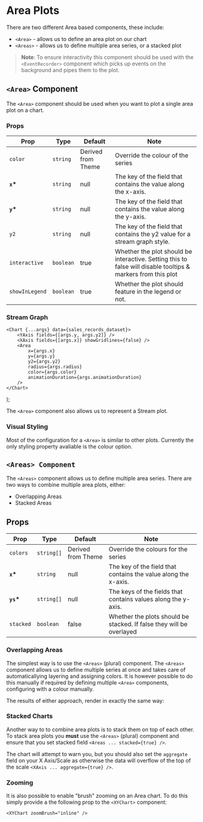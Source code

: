 
<Meta title="XYCharts/Area" />

# Area Plots

There are two different Area based components, these include:

-   `<Area>` - allows us to define an area plot on our chart
-   `<Areas>` - allows us to define multiple area series, or a stacked plot

> **Note**: To ensure interactivity this component should be used with the `<EventRecorder>` component which picks up events on the background and pipes them to the plot.

## `<Area>` Component

The `<Area>` component should be used when you want to plot a single area plot on a chart.

<Canvas>
    <Story id="xycharts-area--basic" />
</Canvas>

### Props

| Prop           | Type      | Default            | Note                                                                                                         |
| -------------- | --------- | ------------------ | ------------------------------------------------------------------------------------------------------------ |
| `color`        | `string`  | Derived from Theme | Override the colour of the series                                                                            |
| **`x`\***      | `string`  | null               | The key of the field that contains the value along the x-axis.                                               |
| **`y`\***      | `string`  | null               | The key of the field that contains the value along the y-axis.                                               |
| `y2`           | `string`  | null               | The key of the field that contains the y2 value for a stream graph style.                                    |
| `interactive`  | `boolean` | true               | Whether the plot should be interactive. Setting this to false will disable tooltips & markers from this plot |
| `showInLegend` | `boolean` | true               | Whether the plot should feature in the legend or not.                                                        |

### Stream Graph

    <Chart {...args} data={sales_records_dataset}>
        <YAxis fields={[args.y, args.y2]} />
        <XAxis fields={[args.x]} showGridlines={false} />
        <Area
            x={args.x}
            y={args.y}
            y2={args.y2}
            radius={args.radius}
            color={args.color}
            animationDuration={args.animationDuration}
        />
    </Chart>
);

The `<Area>` component also allows us to represent a Stream plot.

<Canvas>
    <Story id="xycharts-area--stream" />
</Canvas>

### Visual Styling

Most of the configuration for a `<Area>` is similar to other plots. Currently the only styling property avaliable is the colour option.

<Canvas>
    <Story id="xycharts-area--color" />
</Canvas>

## `<Areas> Component`

The `<Areas>` component allows us to define multiple area series. There are two ways to combine multiple area plots, either:

-   Overlapping Areas
-   Stacked Areas

## Props

| Prop       | Type       | Default            | Note                                                                 |
| ---------- | ---------- | ------------------ | -------------------------------------------------------------------- |
| `colors`   | `string[]` | Derived from Theme | Override the colours for the series                                  |
| **`x`\***  | `string`   | null               | The key of the field that contains the value along the x-axis.       |
| **`ys`\*** | `string[]` | null               | The keys of the fields that contains values along the y-axis.        |
| `stacked`  | `boolean`  | false              | Whether the plots should be stacked. If false they will be overlayed |

### Overlapping Areas

The simplest way is to use the `<Areas>` (plural) component. The `<Areas>` component allows us to define multiple series at once and takes care of automaticallying layering and assigning colors. It is however possible to do this manually if required by defining multiple `<Area>` components, configuring with a colour manually.

The results of either approach, render in exactly the same way:

<Canvas>
    <Story id="xycharts-area--multiple-areas" />
</Canvas>

### Stacked Charts

Another way to to combine area plots is to stack them on top of each other. To stack area plots you **must** use the `<Areas>` (plural) component and ensure that you set stacked field `<Areas ... stacked={true} />`.

The chart will attempt to warn you, but you should also set the `aggregate` field on your X Axis/Scale as otherwise the data will overflow of the top of the scale `<XAxis ... aggregate={true} />`.

<Canvas>
    <Story id="xycharts-area--stacked-areas" />
</Canvas>

### Zooming

It is also possible to enable "brush" zooming on an Area chart. To do this simply provide a the following prop to the `<XYChart>` component:

```
<XYChart zoomBrush="inline" />
```

<Canvas>
    <Story id="xycharts-area--stacked-areas-with-brush" />
</Canvas>

